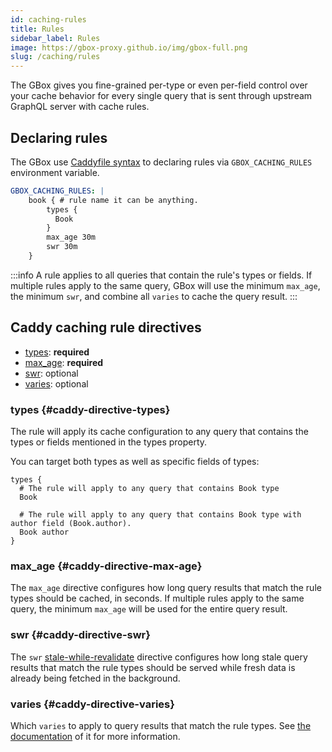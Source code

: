 ```yaml
---
id: caching-rules
title: Rules
sidebar_label: Rules
image: https://gbox-proxy.github.io/img/gbox-full.png
slug: /caching/rules
---
```


The GBox gives you fine-grained per-type or even per-field control over your cache behavior for every single query that is sent through upstream GraphQL server with cache rules.

Declaring rules
---------------

The GBox use [Caddyfile syntax](https://caddyserver.com/docs/caddyfile/concepts#structure) to declaring rules via `GBOX_CACHING_RULES` environment variable.

```yaml
GBOX_CACHING_RULES: |
    book { # rule name it can be anything.
        types {
          Book
        }
        max_age 30m
        swr 30m
    }
```

:::info
A rule applies to all queries that contain the rule's types or fields. If multiple rules apply to the same query, GBox will use the minimum `max_age`, the minimum `swr`, and combine all `varies` to cache the query result.
:::

Caddy caching rule directives
-----------------------------

+ [types](#caddy-directive-types): **required**
+ [max_age](#caddy-directive-max-age): **required**
+ [swr](#caddy-directive-swr): optional
+ [varies](#caddy-directive-varies): optional

### types {#caddy-directive-types}

The rule will apply its cache configuration to any query that contains the types or fields mentioned in the types property.

You can target both types as well as specific fields of types:

```text
types {
  # The rule will apply to any query that contains Book type
  Book

  # The rule will apply to any query that contains Book type with author field (Book.author).
  Book author
}

```

### max_age {#caddy-directive-max-age}

The `max_age` directive configures how long query results that match the rule types should be cached, in seconds. If multiple rules apply to the same query, the minimum `max_age` will be used for the entire query result.

### swr {#caddy-directive-swr}

The `swr` [stale-while-revalidate](https://web.dev/stale-while-revalidate/) directive configures how long stale query results that match the rule types should be served while fresh data is already being fetched in the background.

### varies {#caddy-directive-varies}

Which `varies` to apply to query results that match the rule types. See [the documentation](./03-varies.mdx) of it for more information.
